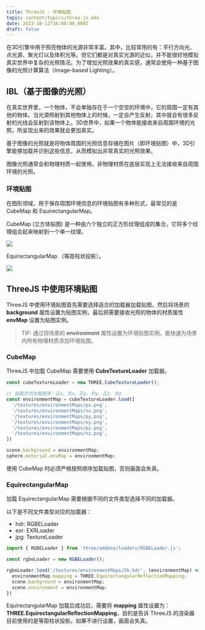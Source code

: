 ```yaml
---
title: ThreeJS - 环境贴图
topic: content/topics/three-js.mdx
date: 2023-10-12T16:00:00.000Z
draft: false
---
```


在3D引擎中用于照亮物体的光源非常丰富。其中，比较常用的有：平行方向光、点光源、聚光灯以及体积光等。但它们都是对真实光源的近似，并不能很好地模拟真实世界中复杂的光照情况。为了增加光照效果的真实感，通常会使用一种基于图像的光照计算算法（Image-based Lighting）。

## IBL（基于图像的光照）

在真实世界里，一个物体，不会单独存在于一个空空的环境中，它的周围一定有其他的物体。当光源照射到其他物体上的时候，一定会产生反射，其中就会有很多反射的光线会反射到该物体上。3D世界中，如果一个物体能接收来自周围环境的光照，所呈现出来的效果就会更加真实。

基于图像的光照就是将物体周围的光照信息存储在图片（即环境贴图）中，3D引擎能够加载并识别这些信息，从而模拟出非常真实的光照效果。

图像光照通常会和物理材质一起使用，非物理材质在底层实现上无法接收来自周围环境的光照。

### 环境贴图

在图形领域，用于保存周围环境信息的环境贴图有多种形式，最常见的是 CubeMap 和 EquirectangularMap。

CubeMap (立方体贴图) 是一种由六个独立的正方形纹理组成的集合，它将多个纹理组合起来映射到一个单一纹理。

![](/cubemaps_skybox.png)

EquirectangularMap （等距柱状投影）。

![](/equirectangular-map.jpg)

## ThreeJS 中使用环境贴图

ThreeJS 中使用环境贴图首先需要选择适合的加载器加载贴图，然后将场景的 **background** 属性设置为贴图实例，最后把需要接收光照的物体的材质属性 **envMap** 设置为贴图实例。

> TIP: 通过将场景的 **environment** 属性设置为环境贴图实例，能快速为场景内所有物理材质添加环境贴图。

### CubeMap

ThreeJS 中加载 CubeMap 需要使用 **CubeTextureLoader** 加载器。

```javascript
const cubeTextureLoader = new THREE.CubeTextureLoader();

// 贴图方向加载顺序：正x、负x，正y、负y、正z、负z
const environmentMap = cubeTextureLoader.load([
  '/textures/environmentMaps/px.png',
  '/textures/environmentMaps/nx.png',
  '/textures/environmentMaps/py.png',
  '/textures/environmentMaps/ny.png',
  '/textures/environmentMaps/pz.png',
  '/textures/environmentMaps/nz.png',
])

scene.background = environmentMap;
sphere.material.envMap = environmentMap;
```

使用 CubeMap 时必须严格按照顺序加载贴图，否则画面会失真。

### EquirectangularMap

加载 EquirectangularMap 需要根据不同的文件类型选择不同的加载器。

以下是不同文件类型对应的加载器：

* hdr: RGBELoader
* exr: EXRLoader
* jpg: TextureLoader

```javascript
import { RGBELoader } from 'three/addons/loaders/RGBELoader.js';

const rgbeLoader = new RGBELoader();

rgbeLoader.load('/textures/environmentMaps/2h.hdr', (environmentMap) => {
  environmentMap.mapping = THREE.EquirectangularReflectionMapping;
  scene.background = environmentMap;
  scene.environment = environmentMap;
})
```

EquirectangularMap 加载后成功后，需要将 **mapping** 属性设置为：**THREE.EquirectangularReflectionMapping**，目的是告诉 ThreeJS 的渲染器目前使用的是等距柱状投影。如果不进行设置，画面会失真。
